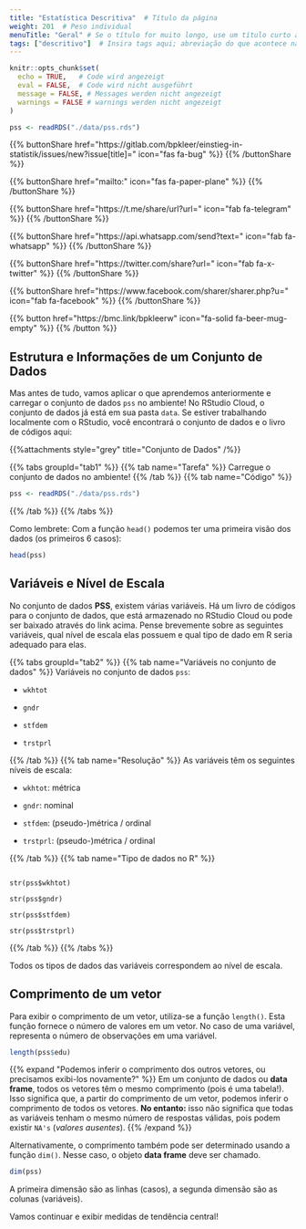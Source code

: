 ```yaml
---
title: "Estatística Descritiva"  # Título da página
weight: 201  # Peso individual
menuTitle: "Geral" # Se o título for muito longo, use um título curto aqui
tags: ["descritivo"]  # Insira tags aqui; abreviação do que acontece na página
---
```

```r
knitr::opts_chunk$set(
  echo = TRUE,   # Code wird angezeigt
  eval = FALSE,  # Code wird nicht ausgeführt
  message = FALSE, # Messages werden nicht angezeigt
  warnings = FALSE # warnings werden nicht angezeigt
)

pss <- readRDS("./data/pss.rds")   
```

{{% buttonShare href=\"https\:\/\/gitlab.com\/bpkleer\/einstieg-in-statistik\/issues\/new?issue[title]=\" icon=\"fas fa-bug\" %}} {{% /buttonShare %}} 

{{% buttonShare href=\"mailto\:\" icon=\"fas fa-paper-plane\" %}} {{% /buttonShare %}}

{{% buttonShare href=\"https\:\/\/t.me\/share\/url?url=\" icon=\"fab fa-telegram\" %}} {{% /buttonShare %}}

{{% buttonShare href=\"https\:\/\/api.whatsapp.com\/send?text=\" icon=\"fab fa-whatsapp\" %}} {{% /buttonShare %}}

{{% buttonShare href=\"https\:\/\/twitter.com\/share?url=\" icon=\"fab fa-x-twitter\" %}} {{% /buttonShare %}}

{{% buttonShare href=\"https\:\/\/www.facebook.com\/sharer\/sharer.php?u=\" icon=\"fab fa-facebook\" %}} {{% /buttonShare %}}

{{% button href=\"https\:\/\/bmc.link\/bpkleerw\" icon=\"fa-solid fa-beer-mug-empty\" %}} {{% /button %}}

## Estrutura e Informações de um Conjunto de Dados
Mas antes de tudo, vamos aplicar o que aprendemos anteriormente e carregar o conjunto de dados `pss` no ambiente! No RStudio Cloud, o conjunto de dados já está em sua pasta `data`. Se estiver trabalhando localmente com o RStudio, você encontrará o conjunto de dados e o livro de códigos aqui:

{{%attachments style=\"grey\" title=\"Conjunto de Dados\" /%}}

{{% tabs groupId=\"tab1\" %}}
{{% tab name=\"Tarefa\" %}}
Carregue o conjunto de dados no ambiente!
{{% /tab %}}
{{% tab name=\"Código\" %}}
```R
pss <- readRDS("./data/pss.rds")
```
{{% /tab %}}
{{% /tabs %}}

Como lembrete: Com a função `head()` podemos ter uma primeira visão dos dados (os primeiros $6$ casos):
```r
head(pss)
```

## Variáveis e Nível de Escala

No conjunto de dados **PSS**, existem várias variáveis. Há um livro de códigos para o conjunto de dados, que está armazenado no RStudio Cloud ou pode ser baixado através do link acima. 
Pense brevemente sobre as seguintes variáveis, qual nível de escala elas possuem e qual tipo de dado em R seria adequado para elas.

{{% tabs groupId=\"tab2\" %}}
{{% tab name=\"Variáveis no conjunto de dados\" %}}
Variáveis no conjunto de dados `pss`:

- `wkhtot`

- `gndr`

- `stfdem`

- `trstprl`

{{% /tab %}}
{{% tab name=\"Resolução\" %}}
As variáveis têm os seguintes níveis de escala:

- `wkhtot`: métrica

- `gndr`: nominal

- `stfdem`: (pseudo-)métrica / ordinal

- `trstprl`: (pseudo-)métrica / ordinal

{{% /tab %}}
{{% tab name=\"Tipo de dados no R\" %}}
```

str(pss$wkhtot)

str(pss$gndr)

str(pss$stfdem)

str(pss$trstprl)

```
{{% /tab %}}
{{% /tabs %}}

Todos os tipos de dados das variáveis correspondem ao nível de escala.

## Comprimento de um vetor
Para exibir o comprimento de um vetor, utiliza-se a função `length()`. Esta função fornece o número de valores em um vetor. No caso de uma variável, representa o número de observações em uma variável.
```r
length(pss$edu)
```

{{% expand \"Podemos inferir o comprimento dos outros vetores, ou precisamos exibi-los novamente?\" %}}
Em um conjunto de dados ou **data frame**, todos os vetores têm o mesmo comprimento (pois é uma tabela!). Isso significa que, a partir do comprimento de um vetor, podemos inferir o comprimento de todos os vetores. **No entanto:** isso não significa que todas as variáveis tenham o mesmo número de respostas válidas, pois podem existir `NA's` (*valores ausentes*).
{{% /expand %}}

Alternativamente, o comprimento também pode ser determinado usando a função `dim()`. Nesse caso, o objeto **data frame** deve ser chamado.
```r
dim(pss)
```

A primeira dimensão são as linhas (casos), a segunda dimensão são as colunas (variáveis).

Vamos continuar e exibir medidas de tendência central!

